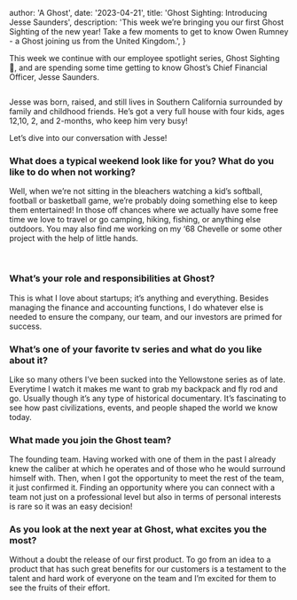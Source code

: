 
  author: 'A Ghost',
  date: '2023-04-21',
  title: 'Ghost Sighting: Introducing Jesse Saunders',
  description:
    'This week we’re bringing you our first Ghost Sighting of the new year! Take a few moments to get to know Owen Rumney - a Ghost joining us from the United Kingdom.',
}


This week we continue with our employee spotlight series, Ghost Sighting 👻, and are spending some time getting to know Ghost’s Chief Financial Officer, Jesse Saunders.

<Image src={jesse01} alt="" />

Jesse was born, raised, and still lives in Southern California surrounded by family and childhood friends. He’s got a very full house with four kids, ages 12,10, 2, and 2-months, who keep him very busy!

Let’s dive into our conversation with Jesse!

### What does a typical weekend look like for you? What do you like to do when not working?

Well, when we’re not sitting in the bleachers watching a kid’s softball, football or basketball game, we’re probably doing something else to keep them entertained! In those off chances where we actually have some free time we love to travel or go camping, hiking, fishing, or anything else outdoors. You may also find me working on my ‘68 Chevelle or some other project with the help of little hands.

<Image src={jesse02} alt="" />
<Image src={jesse03} alt="" />
<Image src={jesse04} alt="" />
<Image src={jesse05} alt="" />
<Image src={jesse06} alt="" />

### What’s your role and responsibilities at Ghost?

This is what I love about startups; it’s anything and everything. Besides managing the finance and accounting functions, I do whatever else is needed to ensure the company, our team, and our investors are primed for success.

### What’s one of your favorite tv series and what do you like about it?

Like so many others I’ve been sucked into the Yellowstone series as of late. Everytime I watch it makes me want to grab my backpack and fly rod and go. Usually though it’s any type of historical documentary. It’s fascinating to see how past civilizations, events, and people shaped the world we know today.

### What made you join the Ghost team?

The founding team. Having worked with one of them in the past I already knew the caliber at which he operates and of those who he would surround himself with. Then, when I got the opportunity to meet the rest of the team, it just confirmed it. Finding an opportunity where you can connect with a team not just on a professional level but also in terms of personal interests is rare so it was an easy decision!

### As you look at the next year at Ghost, what excites you the most?

Without a doubt the release of our first product. To go from an idea to a product that has such great benefits for our customers is a testament to the talent and hard work of everyone on the team and I’m excited for them to see the fruits of their effort.
